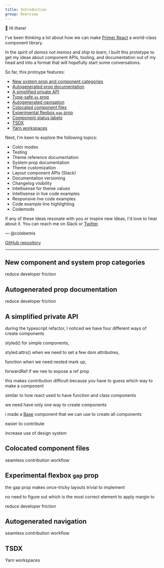 ```yaml
---
title: Introduction
group: Overview
---
```


👋 Hi there!

I've been thinking a lot about how we can make [Primer React](https://primer.style/components) a world-class component library.

In the spirit of _demos not memos_ and _ship to learn_, I built this prototype to get my ideas about component APIs, tooling, and documentation out of my head and into a format that will hopefully start some conversations.

So far, this protoype features:

- [New system prop and component categories](#new-system-prop-and-component-categories)
- [Autogenerated prop documentation](#autogenerated-prop-documentation)
- [A simplified private API](#a-simplified-private-api)
- [Type-safe `as` prop](#type-safe-as-prop)
- [Autogenerated navigation](#autogenerated-navigation)
- [Colocated component files](#colocated-component-files)
- [Experimental flexbox `gap` prop](#experimental-flexbox-gap-prop)
- [Component status labels](#component-status-labels)
- [TSDX](#tsdx)
- [Yarn workspaces](#yarn-workspaces)

Next, I'm keen to explore the following topics:

- Color modes
- Testing
- Theme reference documentation
- System prop documentation
- Theme customization
- Layout component APIs (Stack)
- Documentation versioning
- Changelog visibility
- Intellisense for theme values
- Intellisense in live code examples
- Responsive live code examples
- Code example line highlighting
- Codemods

If any of these ideas resonate with you or inspire new ideas, I'd love to hear about it. You can reach me on Slack or [Twitter](https://twitter.com/twitter).

— @colebemis

[GitHub repository](#)

---

## New component and system prop categories

reduce developer friction

## Autogenerated prop documentation

reduce developer friction

## A simplified private API

during the typescript refactor, I noticed we have four different ways of create components

styled() for simple components,

styled.attrs() when we need to set a few dom attributres,

function when we need nested mark up,

forwardRef if we nee to expose a ref prop

this makes contribution difficult because you have to guess which way to make a component

similar to how react used to have function and class components

we need have only one way to create components

i made a [Base](/Base) component that we can use to create all components

easier to contribute

increase use of design system

## Colocated component files

seamless contribution workflow

## Experimental flexbox `gap` prop

the gap prop makes once-tricky layouts trivial to implement

no need to figure out which is the most correct element to apply margin to

reduce developer friction

## Autogenerated navigation

seamless contribution workflow

## TSDX

Yarn workspaces
